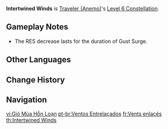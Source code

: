 {{Constellation Infobox
|image       = Constellation Intertwined Winds.png
|description = Targets who take DMG from [[Gust Surge]] have their {{Color|Anemo RES}} decreased by 20%.<br />If an [[Elemental Absorption]] occurred, then their [[RES]] towards the corresponding Element is also decreased by 20%.
|level       = 6
|character   = Traveler (Anemo)
|utility1    = Elemental Absorption
|utility2    = Anemo RES Reduction
|utility3    = Anemo Interaction Dependent RES Reduction
}}
'''Intertwined Winds''' is [[Traveler (Anemo)]]'s [[Level 6 Constellation]].

==Gameplay Notes==
* The RES decrease lasts for the duration of Gust Surge.

==Other Languages==
{{Other Languages
|en      = Intertwined Winds
|zhs     = 纠缠的信风
|zhs_rm  = Jiūchán de Xìn Fēng
|zht     = 糾纏的信風
|zht_rm  = Jiūchán de Xìn Fēng
|zh_tl   = Entangled Trade Winds
|ja      = もつれる信風
|ja_rm   = Motsureru Shinfuu
|ja_tl   = Intertwined Faithful Winds
|ko      = 뒤엉킨 계절풍
|ko_rm   = Dwieongkin Gyejeolpung
|ko_tl   = Snaggling Seasonal Winds
|es      = Vientos entrelazados
|es_tl   = Intertwined Winds
|fr      = Vents enlacés
|fr_tl   = Entwined Winds
|ru      = Плетение ветров
|ru_tl   = 
|th      = Intertwined Winds
|vi      = Gió Mùa Hỗn Loạn
|vi_tl   = Chaotic Monsoon
|de      = Verworrener Wind
|de_tl   = Tortuous Wind
|id      = Intertwined Winds
|pt      = Ventos Entrelaçados
|pt_tl   = Intertwined Winds
}}

==Change History==
{{Change History|1.0}}

==Navigation==
{{Talent Navbox|Traveler (Anemo)}}

[[vi:Gió Mùa Hỗn Loạn]]
[[pt-br:Ventos Entrelaçados]]
[[fr:Vents enlacés]]
[[th:Intertwined Winds]]